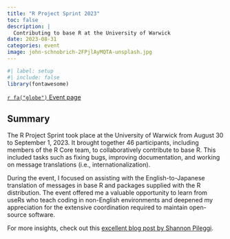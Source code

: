 ```yaml
---
title: "R Project Sprint 2023"
toc: false
description: |
  Contributing to base R at the University of Warwick
date: 2023-08-31
categories: event
image: john-schnobrich-2FPjlAyMQTA-unsplash.jpg
---
```


```r
#| label: setup
#| include: false
library(fontawesome)
```

<a class="btn btn-light" href="https://contributor.r-project.org/r-project-sprint-2023/">
`r fa("globe")` Event page</a>

## Summary

The R Project Sprint took place at the University of Warwick from August 30 to 
September 1, 2023. It brought together 46 participants, including members of the 
R Core team, to collaboratively contribute to base R. This included tasks such 
as fixing bugs, improving documentation, and working on message translations 
(i.e., internationalization).

During the event, I focused on assisting with the English-to-Japanese 
translation of messages in base R and packages supplied with the R distribution. 
The event offered me a valuable opportunity to learn from useRs who teach coding 
in non-English environments and deepened my appreciation for the extensive 
coordination required to maintain open-source software.

For more insights, check out this [excellent blog post by Shannon Pileggi](https://www.pipinghotdata.com/posts/2023-09-07-r-project-sprint/).

